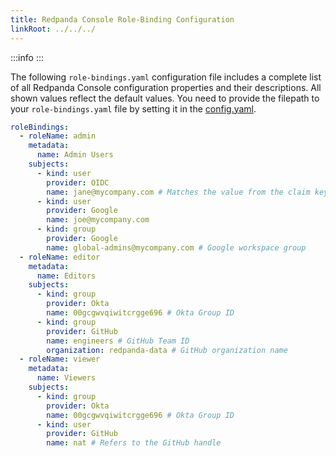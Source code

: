 ```yaml
---
title: Redpanda Console Role-Binding Configuration
linkRoot: ../../../
---
```


<head>
    <meta name="title" content="Console role-binding configuration template | Redpanda Docs"/>
    <meta name="description" content="Console role-binding configuration template with properties description."/>
</head>


:::info
<EnterpriseLicenseNote frontmatter={frontMatter}/>
:::

The following `role-bindings.yaml` configuration file includes a complete list of all Redpanda Console configuration properties and their descriptions.
All shown values reflect the default values. You need to provide the filepath to your `role-bindings.yaml` file by setting it in the
[config.yaml](../config).

```yaml
roleBindings:
  - roleName: admin
    metadata:
      name: Admin Users
    subjects:
      - kind: user
        provider: OIDC
        name: jane@mycompany.com # Matches the value from the claim key
      - kind: user
        provider: Google
        name: joe@mycompany.com
      - kind: group
        provider: Google
        name: global-admins@mycompany.com # Google workspace group
  - roleName: editor
    metadata:
      name: Editors
    subjects:
      - kind: group
        provider: Okta
        name: 00gcgwvqiwitcrgge696 # Okta Group ID
      - kind: group
        provider: GitHub
        name: engineers # GitHub Team ID
        organization: redpanda-data # GitHub organization name
  - roleName: viewer
    metadata:
      name: Viewers
    subjects:
      - kind: group
        provider: Okta
        name: 00gcgwvqiwitcrgge696 # Okta Group ID
      - kind: user
        provider: GitHub
        name: nat # Refers to the GitHub handle
```